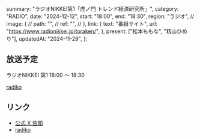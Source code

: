   summary: "ラジオNIKKEI第1「虎ノ門 トレンド経済研究所」",
  category: "RADIO",
  date: "2024-12-12",
  start: "18:00",
  end: "18:30",
  region: "ラジオ",
  // image: {
  //   path: "",
  //   ref: "",
  // },
  link: {
    text: "番組サイト",
    url: "https://www.radionikkei.jp/toraken/",
  },
  present: ["松本ももな", "籾山ひめり"],
  updatedAt: "2024-11-29",
};

## 放送予定

ラジオNIKKEI 第1 18:00 〜 18:30

[radiko](https://radiko.jp/#RN1)

## リンク

- [公式 X 告知](https://x.com/radioinews/status/1862330650562294041)
- [radiko](https://radiko.jp/#RN1)
